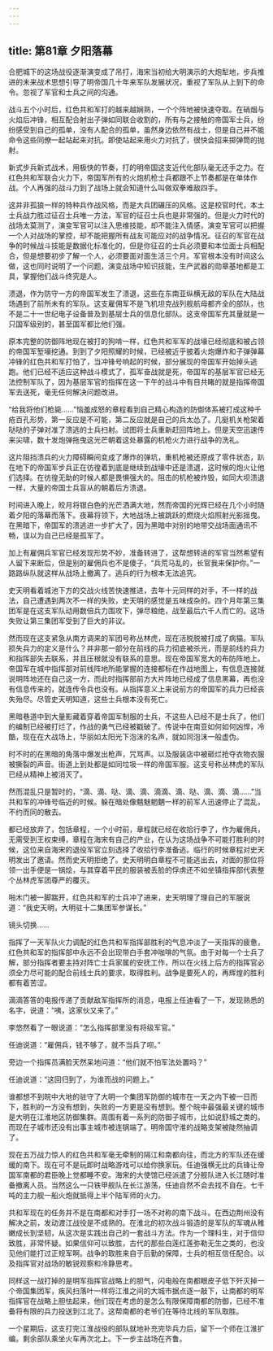 ```yaml
---
---
---
```

title: 第81章 夕阳落幕
---



合肥城下的这场战役逐渐演变成了吊打，海宋当初给大明演示的大炮犁地，步兵推进的未来战术思想引导了明帝国几十年来军队发展状况，重视了军队从上到下的命令。忽视了军官和士兵之间的沟通。

战斗五个小时后，红色共和军打的越来越娴熟，一个个阵地被快速夺取。在硝烟与火焰后冲锋，相互配合射出子弹如同联合收割的，所有与之接触的帝国军士兵，纷纷感受到自己的孤单，没有人配合的孤单，虽然身边依然有战士，但是自己并不能命令这些同僚一起站起来对抗。即使站起来用火力对抗了，很快会招来掷弹筒的抛射。

新式步兵新式战术，用极快的节奏，打的明帝国这支近代化部队毫无还手之力。在红色共和军联合火力下，帝国军所有的火炮机枪士兵都跟不上节奏都是在单体作战。个人再强的战斗力到了战场上就会知道什么叫做双拳难敌四手。

这并非孤狼一样的特种兵作战风格，而是大兵团碾压的风格。这是校官时代，本土士兵战力胜过征召士兵唯一方法，军官的征召士兵也是非常强的。但是火力时代的战场太莫测了，演变军官可以注入思维技能，却不能注入情感，演变军官可以把握一个人对战场的掌控，却不能把握所有战友可能应对的战争情况。征召的军官在战争的时候战斗技能是数据化标准化的，但是你征召的士兵必须要和本位面士兵相配合，但是想要初步了解一个人，必须要面对面生活三个月。军官根本没有时间这么做，这也同时说明了一个问题，演变战场中知识技能，生产武器的勋章基地都是工具，掌握他们战斗终究是人。

溃退，作为防守一方的帝国军发生了溃退，这些在东南亚纵横无敌的军队在大陆战场遇到了前所未有的军队。这支雇佣军不是飞机坦克战列舰航母都齐全的部队，也不是二十一世纪电子设备普及到基层士兵的信息化部队。这支帝国军充其量就是一只国军级别的，甚至国军都比他们强。

原本完整的防御阵地现在被打的狗啃一样，红色共和军军的战壕已经彻底和被占领的帝国军堑壕挖通。到到了夕阳照耀的时候，已经被近乎披着火炮爆炸和子弹弹幕冲锋的红色共和军打怕了，当冲锋号响起的时候，部分展现的帝国军开始掉头逃跑。他们已经不适应这种战斗模式了，孤军奋战就是死，帝国军的基层军官已经无法控制军队了，因为基层军官的指挥在这一下午的战斗中有目共睹的就是指挥帝国军去送死，毫无任何解决问题改进。

“给我将他们枪毙……”恼羞成怒的章程看到自己精心构造的防御体系被打成这种千疮百孔形势，第一反应是不可能，第二反应就是自己的兵太怂了。几挺机关枪架着哒哒的子弹对准了溃逃的士兵扫射。试图将士兵重新赶回阵地上。但是天空迅速传来尖啸，数十发炮弹拖曳这光芒朝着这处暴露的机枪火力进行战争的洗礼。

这片阻挡溃兵的火力障碍瞬间变成了爆炸的弹坑，重机枪被还原成了零件状态，趴在地下的帝国军步兵正在彷徨着到底是继续到战壕中还是溃退，这时候的炮火让他们选择。在彷徨无助的时候人都是畏惧强大的。阻击的机枪被炸毁，如同大坝溃退一样，大量的帝国士兵盲从的朝着后方溃退。

时间进入晚上，皎月将银白色的光芒洒满大地，然而帝国的光辉已经在几个小时随着夕阳的落幕而落下。夜幕将领下，大地战场上被跳跃的燃烧火焰照射光影摇曳。在黑暗下，帝国军的溃逃进一步扩大了，因为黑暗中对别的地带交战场面通讯不畅，误以为自己已经是孤军了。

加上有雇佣兵军官已经发现形势不妙，准备转进了，这帮想转进的军官当然希望有人留下来断后，但是别的雇佣兵也不是傻子，“兵荒马乱的，长官我来保护你。”一路路纵队就这样从战场上撤离了。逃兵的行为根本无法追究。

史天明看着城池下方的交战火线苦快速推进，去年十元同样的对手，不一样的战法，自己遭遇到两次不一样的失败，史天明的感觉是五味成杂的。四个月年第三集团军是在这支军队动用数倍兵力围攻下，弹尽粮绝，战至最后六千人而亡的。这场失败让第三集团军受到了巨大的非议。

然而现在这支紧急从南方调来的军团号称丛林虎，现在活脱脱被打成了病猫。军队损失兵力的定义是什么？并非那一部分在前线的兵力彻底被杀光，而是前线的兵力和指挥部失去联系，并且压根就没有联系的意思。现在帝国军宽大的布防阵地上。帝国军在城中指挥部对前线阵地所能掌握的连接都标在作战地图上，有信息连接就说明阵地还在自己这一方，而此时指挥部前方大片阵地已经成了信息黑幕，再也没有信息传来的，就连传令兵也没有。从指挥意义上来说前方的帝国军的兵力已经丧失殆尽。尽管史天明知道，这些士兵根本没有死亡。

黑暗巷道中到大量影藏着穿着帝国军制服的士兵，不这些人已经不是士兵了，他们的编制已经被打烂了，作战的勇气已经被戳破了。传说中在南亚如何如何凶悍，冷酷，现在在大战场上，华丽如太阳光下泡沫的名声，就如同泡沫一般虚伪。

时不时的在黑暗的角落中爆发出枪声，咒骂声。以及服装店中被砸烂抢夺衣物衣服被撕裂的声音。街道上到处都是如同垃圾一样的帝国军服。这支号称丛林虎的军队已经从精神上被消灭了。

然而混乱只是暂时的，“滴、滴、哒、滴、滴、滴滴、滴、哒、滴、滴、滴……”当共和军的冲锋号临近的时候。躲在暗处像魑魅魍魉一样的前军人迅速停止了混乱，不约而同的散去。

都已经放弃了，包括章程，一个小时前，章程就已经在收拾行李了，作为雇佣兵，无需受到王权束缚，章程在海宋有自己的产业，在认为这场战争不可能打胜利的时候，这位来自海宋的退役军官立刻选择了收拾行李准备逃。临行的时候章程对史天明发出了邀请。然而史天明拒绝了。史天明明白章程不可能逃出去，对面的那位将领一出手便是一锅烩，与其穿着平民的服装被丢脸的俘虏还不如坐镇指挥部代表整个丛林虎军团尊严的覆灭。

啪木门被一脚踹开，红色共和军的士兵冲了进来，史天明理了理自己的军服说道：“我史天明，大明驻十二集团军参谋长。”

镜头切换……

指挥了一天军队火力调配的红色共和军指挥部胜利的气息冲淡了一天指挥的疲惫，红色共和军的指挥部中永远不会出现带白手套冲咖啡的气氛。由于对每一个士兵了解，部分指挥者要主持对阵亡士兵家属的安抚工作，所以在火线上后方的指挥官必须全力尽可能的配合前线士兵的要求，取得胜利。战争是要死人的，再辉煌的胜利都有着苦涩。

滴滴答答的电报传递了贡献敌军指挥所的消息，电报上任迪看了一下，发现熟悉的名字，说道：“咦，这家伙又来了。”

李悠然看了一眼说道：“怎么指挥部里没有将级军官。”

任迪说道：“雇佣兵，钱不够了，就不当兵了呗。”

旁边一个指挥员满脸天然呆地问道：“他们就不怕军法处置吗？”

任迪说道：“这回归到了，为谁而战的问题上。”

谁都想不到皖中大地的驻守了大明一个集团军防御的城市在一天之内下被一日而下，胜利的一方没有想到，失败的一方更是没有想到。整个皖中最强最关键的城市是大明在江淮地区防御集群。周围有着一系列的防御子城市，比如说舒城之类的。而现在子城市还没有出事主城市被连锅端了。明帝国守淮的战略支架被陡然抽调了。

现在五万战力惊人的红色共和军毫无牵制的隔江和南都向往，而北方的军队还在缓缓的南下。现在可不是玩即时战略游戏可以给你换家玩。任迪强横无比的兵锋让帝国军南都的君臣晚上觉都睡不安。海宋的大使馆已经派遣了分舰队进入长江随时准备撤离人员。当然这么一只铁甲舰队在长江游荡，任迪自然不会去找不自在。七千吨的主力舰一船火炮就抵得上半个陆军师的火力。

共和军现在的任务并不是在南都和对手打一场不对称的南下战斗。在西边荆州没有解决之前，发动渡江战役是不成熟的。在淮北的初次战斗锻造的是军队的军魂从稚嫩成长到坚韧，从这次是实践出自己的一套战斗方法。作为一个理科生，对于信仰致胜，非常怀疑。如果信仰可以致胜，古代的那些白莲红莲弥勒无生之类的，也没见他们能打过正规军啊。战争的取胜来自于后勤的保障，士兵的相互信任配合。以及指挥官对战场的敏锐观察和冷静思考。

同样这一战打掉的是明军指挥官战略上的胆气，闪电般在南都眼皮子低下歼灭掉一个帝国集团军，疾风扫落叶一样将江淮之间的大城市据点逐一敲下，让南都的明军指挥官在战略上胆怯起来，他们现在考虑的是怎么有限保障南都的防御，已经不准备将有限的兵力投送到江北了。这帮南都的老爷们在等待北线的军队取胜。

一个星期后，这支打完江淮战役的部队就地补充完毕兵力后，留下一个师在江淮扩编。剩余部队乘坐火车再次北上。下一步主战场在齐鲁。
